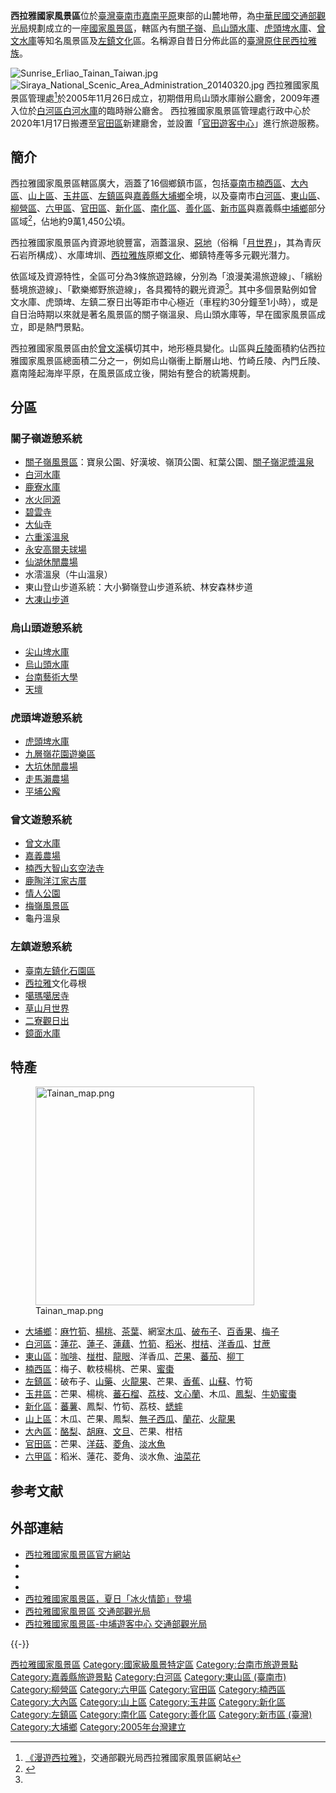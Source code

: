 '''西拉雅國家風景區'''位於[[臺灣|臺灣]][[臺南市|臺南市]][[嘉南平原|嘉南平原]]東部的山麓地帶，為[[中華民國|中華民國]][[交通部觀光局|交通部觀光局]]規劃成立的一座[[國家風景區|國家風景區]]，轄區內有[[關子嶺|關子嶺]]、[[烏山頭水庫|烏山頭水庫]]、[[虎頭埤水庫|虎頭埤水庫]]、[[曾文水庫|曾文水庫]]等知名風景區及[[左鎮文化|左鎮文化]]區。名稱源自昔日分佈此區的[[臺灣原住民|臺灣原住民]][[西拉雅族|西拉雅族]]。

[[File:Sunrise_Erliao_Tainan_Taiwan.jpg|thumb]]
[[File:Siraya_National_Scenic_Area_Administration_20140320.jpg|thumb]]
西拉雅國家風景區管理處<ref name="觀光局">[http://www.siraya-nsa.gov.tw/MainWeb/article.aspx?L=1&SNO=02000004  《漫遊西拉雅》]，交通部觀光局西拉雅國家風景區網站</ref>於2005年11月26日成立，初期借用烏山頭水庫辦公廳舍，2009年遷入位於[[白河區|白河區]][[白河水庫_(臺灣)|白河水庫]]的臨時辦公廳舍{{r|部}}。
西拉雅國家風景區管理處行政中心於2020年1月17日搬遷至[[官田區|官田區]]新建廳舍，並設置「[https://www.siraya-nsa.gov.tw/zh-tw/attractions/detail/100 官田遊客中心]」進行旅遊服務。

==簡介 ==
西拉雅國家風景區轄區廣大，涵蓋了16個鄉鎮市區，包括[[臺南市|臺南市]][[楠西區|楠西區]]、[[大內區|大內區]]、[[山上區|山上區]]、[[玉井區|玉井區]]、[[左鎮區|左鎮區]]與[[嘉義縣|嘉義縣]][[大埔鄉|大埔鄉]]全境，以及臺南市[[白河區|白河區]]、[[東山區_(臺南市)|東山區]]、[[柳營區|柳營區]]、[[六甲區|六甲區]]、[[官田區|官田區]]、[[新化區|新化區]]、[[南化區|南化區]]、[[善化區|善化區]]、[[新市區_(台灣)|新市區]]與嘉義縣[[中埔鄉|中埔鄉]]部分區域<ref>{{cite web |title=管理範圍 |url=https://admin.taiwan.net.tw/siraya-nsa/introductionSiraya/introductionSiraya07.htm |website=行政資訊網·交通部觀光局·西拉雅國家風景區管理處 |accessdate=2022-01-25}}</ref>，佔地約9萬1,450公頃{{r|部}}。

西拉雅國家風景區內資源地貌豐富，涵蓋溫泉、[[惡地|惡地]]（俗稱「[[月世界|月世界]]」，其為青灰石岩所構成）、水庫埤圳、[[西拉雅族|西拉雅族]]原鄉[[文化|文化]]、鄉鎮特產等多元觀光潛力。

依區域及資源特性，全區可分為3條旅遊路線，分別為「浪漫美湯旅遊線」、「繽紛藝境旅遊線」、「歡樂鄉野旅遊線」，各具獨特的觀光資源<ref name="觀光局"/>。其中多個景點例如曾文水庫、虎頭埤、左鎮二寮日出等距市中心極近（車程約30分鐘至1小時），或是自日治時期以來就是著名風景區的關子嶺溫泉、烏山頭水庫等，早在國家風景區成立，即是熱門景點。

西拉雅國家風景區由於[[曾文溪|曾文溪]]橫切其中，地形極具變化。山區與[[丘陵|丘陵]]面積約佔西拉雅國家風景區總面積二分之一，例如烏山嶺衝上斷層山地、竹崎丘陵、內門丘陵、嘉南隆起海岸平原，在風景區成立後，開始有整合的統籌規劃。

==分區==
===關子嶺遊憩系統===
*[[關子嶺風景區|關子嶺風景區]]：寶泉公園、好漢坡、嶺頂公園、紅葉公園、[[關子嶺溫泉|關子嶺泥漿溫泉]]
*[[白河水庫_(臺灣)|白河水庫]]
*[[鹿寮水庫|鹿寮水庫]]
*[[水火同源|水火同源]]
*[[火山碧雲寺|碧雲寺]]
*[[大仙寺|大仙寺]]
*[[六重溪溫泉|六重溪溫泉]]
*[[永安高爾夫球場|永安高爾夫球場]]
*[[仙湖休閒農場|仙湖休閒農場]]
*水澐溫泉（牛山溫泉）
*東山登山步道系統：大小獅嶺登山步道系統、林安森林步道
*[[大凍山_(台南嘉義)|大凍山步道]]

===烏山頭遊憩系統===
*[[尖山埤水庫|尖山埤水庫]]
*[[烏山頭水庫|烏山頭水庫]]
*[[台南藝術大學|台南藝術大學]]
*[[天壇_(烏山頭)|天壇]]

===虎頭埤遊憩系統===
*[[虎頭埤水庫|虎頭埤水庫]]
*[[九層嶺花園遊樂區|九層嶺花園遊樂區]]
*[[大坑休閒農場|大坑休閒農場]]
*[[走馬瀨農場|走馬瀨農場]]
*[[平埔公廨|平埔公廨]]

===曾文遊憩系統===
*[[曾文水庫|曾文水庫]]
*[[嘉義農場|嘉義農場]]
*[[楠西大智山玄空法寺|楠西大智山玄空法寺]]
*[[鹿陶洋江家古厝|鹿陶洋江家古厝]]
*[[情人公園|情人公園]]
*[[梅嶺風景區|梅嶺風景區]]
*龜丹溫泉

===左鎮遊憩系統===
*[[臺南左鎮化石園區|臺南左鎮化石園區]]
*[[西拉雅|西拉雅]]文化尋根
*[[噶瑪噶居寺|噶瑪噶居寺]]
*[[草山月世界|草山月世界]]
*[[二寮觀日出|二寮觀日出]]
*[[鏡面水庫|鏡面水庫]]

==特產==
[[File:Tainan_map.png|350px]]
*[[大埔鄉|大埔鄉]]：[[麻竹筍|麻竹筍]]、[[楊桃|楊桃]]、[[茶葉|茶葉]]、網室[[番木瓜|木瓜]]、[[破布子|破布子]]、[[百香果|百香果]]、[[梅子|梅子]]
*[[白河區|白河區]]：[[蓮花|蓮花]]、[[蓮子|蓮子]]、[[蓮藕|蓮藕]]、[[竹筍|竹筍]]、[[稻米|稻米]]、[[柑桔|柑桔]]、[[洋香瓜|洋香瓜]]、[[甘蔗|甘蔗]]
*[[東山區_(臺南市)|東山區]]：[[東山咖啡|咖啡]]、[[椪柑|椪柑]]、[[龍眼|龍眼]]、洋香瓜、[[芒果|芒果]]、[[蕃茄|蕃茄]]、[[柳丁|柳丁]]
*[[楠西區|楠西區]]：梅子、軟枝楊桃、芒果、[[蜜棗|蜜棗]]
*[[左鎮區|左鎮區]]：破布子、[[山藥|山藥]]、[[火龍果|火龍果]]、芒果、[[香蕉|香蕉]]、[[山蘇|山蘇]]、竹筍
*[[玉井區|玉井區]]：芒果、楊桃、[[蕃石榴|蕃石榴]]、[[荔枝|荔枝]]、[[文心蘭|文心蘭]]、木瓜、[[鳳梨|鳳梨]]、[[牛奶蜜棗|牛奶蜜棗]]
*[[新化區|新化區]]：[[蕃薯|蕃薯]]、鳳梨、竹筍、荔枝、[[蟋蟀|蟋蟀]]
*[[山上區|山上區]]：木瓜、芒果、鳳梨、[[無子西瓜|無子西瓜]]、[[蘭花|蘭花]]、[[火龍果|火龍果]]
*[[大內區|大內區]]：[[酪梨|酪梨]]、[[芝麻|胡麻]]、[[文旦|文旦]]、芒果、柑桔
*[[官田區|官田區]]：芒果、[[洋菇|洋菇]]、[[菱角|菱角]]、[[淡水魚|淡水魚]]
*[[六甲區|六甲區]]：稻米、蓮花、菱角、淡水魚、[[油菜花|油菜花]]

== 参考文献 ==
{{Reflist|30em|refs=
<ref name="部">{{cite book |author=洪英聖 |title=《西拉雅平埔容顏部落旅行曲》 |ISBN = 978-986-03-0726-9 |publisher= 西拉雅國家風景區管理處 |pages = 4－7頁 |date = 2011年12月 }}</ref>
}}

== 外部連結 ==
* [https://www.siraya-nsa.gov.tw/MainWeb/main.aspx?L=1 西拉雅國家風景區官方網站]{{zh-tw}}{{en}}{{ja}}
*{{facebook|sirayatrip|西拉雅國家風景區管理處}}
*{{youtube|channel=UCOkfccPGsAuD3_r3x20YCiQ/videos|西拉雅國家風景區}}
* {{Commons category-inline|Siraya National Scenic Area}}
*[https://smiletaiwan.cw.com.tw/article/402 西拉雅國家風景區，夏日「冰火情節」登場]
*[https://www.taiwan.net.tw/m1.aspx?sNo=0001016&id=12173 西拉雅國家風景區  交通部觀光局]
*[https://www.taiwan.net.tw/m1.aspx?sNo=0001016&id=12174 西拉雅國家風景區-中埔遊客中心  交通部觀光局]
{{-}}
{{國家級風景特定區}}

[[Category:西拉雅國家風景區|]]
[[Category:國家級風景特定區|Category:國家級風景特定區]]
[[Category:台南市旅遊景點|Category:台南市旅遊景點]]
[[Category:嘉義縣旅遊景點|Category:嘉義縣旅遊景點]]
[[Category:白河區|Category:白河區]]
[[Category:東山區_(臺南市)|Category:東山區 (臺南市)]]
[[Category:柳營區|Category:柳營區]]
[[Category:六甲區|Category:六甲區]]
[[Category:官田區|Category:官田區]]
[[Category:楠西區|Category:楠西區]]
[[Category:大內區|Category:大內區]]
[[Category:山上區|Category:山上區]]
[[Category:玉井區|Category:玉井區]]
[[Category:新化區|Category:新化區]]
[[Category:左鎮區|Category:左鎮區]]
[[Category:南化區|Category:南化區]]
[[Category:善化區|Category:善化區]]
[[Category:新市區_(臺灣)|Category:新市區 (臺灣)]]
[[Category:大埔鄉|Category:大埔鄉]]
[[Category:2005年台灣建立|Category:2005年台灣建立]]